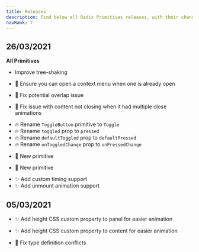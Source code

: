 ```yaml
---
title: Releases
description: Find below all Radix Primitives releases, with their changelogs.
navRank: 7
---
```



## 26/03/2021

**All Primitives**

- Improve tree-shaking

<PackageRelease name="Context Menu" version="0.0.17" />

- 🐛 Ensure you can open a context menu when one is already open

<PackageRelease name="Dropdown Menu" version="0.0.17" />

- 🐛 Fix potential overlap issue

<PackageRelease name="Popover" version="0.0.15" />

- 🐛 Fix issue with content not closing when it had multiple close animations

<PackageRelease name="Toggle" version="0.0.6" />

- 🔥 Rename `ToggleButton` primitive to `Toggle`
- 🔥 Rename `toggled` prop to `pressed`
- 🔥 Rename `defaultToggled` prop to `defaultPressed`
- 🔥 Rename `onToggledChange` prop to `onPressedChange`

<PackageRelease name="Toggle Group" version="0.0.6" />

- 🎉 New primitive

<PackageRelease name="Toolbar" version="0.0.9" />

- 🎉 New primitive

<PackageRelease name="Tooltip" version="0.0.16" />

- ✨ Add custom timing support
- ✨ Add unmount animation support

## 05/03/2021

<PackageRelease name="Accordion" version="0.0.7" />

- ✨ Add height CSS custom property to panel for easier animation

<PackageRelease name="Collapsible" version="0.0.7" />

- ✨ Add height CSS custom property to content for easier animation

<PackageRelease name="Tooltip" version="0.0.9" />

- 🐛 Fix type definition conflicts
